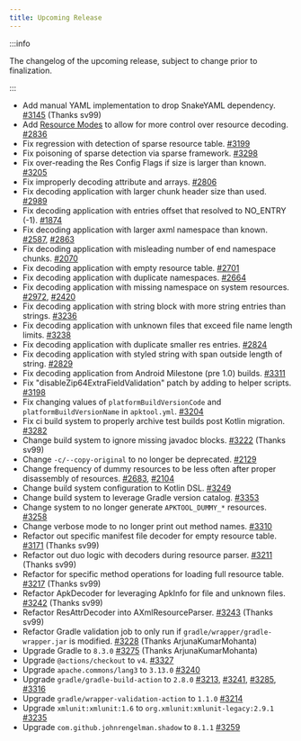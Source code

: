 ```yaml
---
title: Upcoming Release
---
```


:::info

The changelog of the upcoming release, subject to change prior to finalization.

:::

- Add manual YAML implementation to drop SnakeYAML dependency. [#3145](https://github.com/iBotPeaches/Apktool/issues/3145) (Thanks sv99)
- Add [Resource Modes](/docs/in-depth/resource-modes) to allow for more control over resource decoding. [#2836](https://github.com/iBotPeaches/Apktool/issues/2836)
- Fix regression with detection of sparse resource table. [#3199](https://github.com/iBotPeaches/Apktool/issues/3199)
- Fix poisoning of sparse detection via sparse framework. [#3298](https://github.com/iBotPeaches/Apktool/issues/3298)
- Fix over-reading the Res Config Flags if size is larger than known. [#3205](https://github.com/iBotPeaches/Apktool/pull/3205)
- Fix improperly decoding attribute and arrays. [#2806](https://github.com/iBotPeaches/Apktool/issues/2806)
- Fix decoding application with larger chunk header size than used. [#2989](https://github.com/iBotPeaches/Apktool/issues/2989)
- Fix decoding application with entries offset that resolved to NO_ENTRY (-1). [#1874](https://github.com/iBotPeaches/Apktool/issues/1874)
- Fix decoding application with larger axml namespace than known. [#2587](https://github.com/iBotPeaches/Apktool/issues/2587), [#2863](https://github.com/iBotPeaches/Apktool/issues/2863)
- Fix decoding application with misleading number of end namespace chunks. [#2070](https://github.com/iBotPeaches/Apktool/issues/2070)
- Fix decoding application with empty resource table. [#2701](https://github.com/iBotPeaches/Apktool/issues/2701)
- Fix decoding application with duplicate namespaces. [#2664](https://github.com/iBotPeaches/Apktool/issues/2664)
- Fix decoding application with missing namespace on system resources. [#2972](https://github.com/iBotPeaches/Apktool/issues/2972), [#2420](https://github.com/iBotPeaches/Apktool/issues/2420)
- Fix decoding application with string block with more string entries than strings. [#3236](https://github.com/iBotPeaches/Apktool/issues/3236)
- Fix decoding application with unknown files that exceed file name length limits. [#3238](https://github.com/iBotPeaches/Apktool/pull/3238)
- Fix decoding application with duplicate smaller res entries. [#2824](https://github.com/iBotPeaches/Apktool/issues/2824)
- Fix decoding application with styled string with span outside length of string. [#2829](https://github.com/iBotPeaches/Apktool/issues/2829)
- Fix decoding application from Android Milestone (pre 1.0) builds. [#3311](https://github.com/iBotPeaches/Apktool/issues/3311)
- Fix "disableZip64ExtraFieldValidation" patch by adding to helper scripts. [#3198](https://github.com/iBotPeaches/Apktool/issues/3198)
- Fix changing values of `platformBuildVersionCode` and `platformBuildVersionName` in `apktool.yml`. [#3204](https://github.com/iBotPeaches/Apktool/issues/3204)
- Fix ci build system to properly archive test builds post Kotlin migration. [#3282](https://github.com/iBotPeaches/Apktool/issues/3282)
- Change build system to ignore missing javadoc blocks. [#3222](https://github.com/iBotPeaches/Apktool/pull/3222) (Thanks sv99)
- Change `-c/--copy-original` to no longer be deprecated. [#2129](https://github.com/iBotPeaches/Apktool/issues/2129)
- Change frequency of dummy resources to be less often after proper disassembly of resources. [#2683](https://github.com/iBotPeaches/Apktool/issues/2683), [#2104](https://github.com/iBotPeaches/Apktool/issues/2104)
- Change build system configuration to Kotlin DSL. [#3249](https://github.com/iBotPeaches/Apktool/pull/3249)
- Change build system to leverage Gradle version catalog. [#3353](https://github.com/iBotPeaches/Apktool/pull/3353)
- Change system to no longer generate `APKTOOL_DUMMY_*` resources. [#3258](https://github.com/iBotPeaches/Apktool/pull/3258)
- Change verbose mode to no longer print out method names. [#3310](https://github.com/iBotPeaches/Apktool/pull/3310)
- Refactor out specific manifest file decoder for empty resource table. [#3171](https://github.com/iBotPeaches/Apktool/pull/3171) (Thanks sv99)
- Refactor out duo logic with decoders during resource parser. [#3211](https://github.com/iBotPeaches/Apktool/pull/3211) (Thanks sv99)
- Refactor for specific method operations for loading full resource table. [#3217](https://github.com/iBotPeaches/Apktool/pull/3217) (Thanks sv99)
- Refactor ApkDecoder for leveraging ApkInfo for file and unknown files. [#3242](https://github.com/iBotPeaches/Apktool/pull/3242) (Thanks sv99)
- Refactor ResAttrDecoder into AXmlResourceParser. [#3243](https://github.com/iBotPeaches/Apktool/pull/3243) (Thanks sv99)
- Refactor Gradle validation job to only run if `gradle/wrapper/gradle-wrapper.jar` is modified. [#3228](https://github.com/iBotPeaches/Apktool/pull/3228) (Thanks ArjunaKumarMohanta)
- Upgrade Gradle to `8.3.0` [#3275](https://github.com/iBotPeaches/Apktool/pull/3275) (Thanks ArjunaKumarMohanta)
- Upgrade `@actions/checkout` to `v4`. [#3327](https://github.com/iBotPeaches/Apktool/pull/3327)
- Upgrade `apache.commons/lang3` to `3.13.0` [#3240](https://github.com/iBotPeaches/Apktool/pull/3240)
- Upgrade `gradle/gradle-build-action` to `2.8.0` [#3213](https://github.com/iBotPeaches/Apktool/pull/3213), [#3241](https://github.com/iBotPeaches/Apktool/pull/3241), [#3285](https://github.com/iBotPeaches/Apktool/pull/3285), [#3316](https://github.com/iBotPeaches/Apktool/pull/3316)
- Upgrade `gradle/wrapper-validation-action` to `1.1.0` [#3214](https://github.com/iBotPeaches/Apktool/pull/3214)
- Upgrade `xmlunit:xmlunit:1.6` to `org.xmlunit:xmlunit-legacy:2.9.1` [#3235](https://github.com/iBotPeaches/Apktool/pull/3235)
- Upgrade `com.github.johnrengelman.shadow` to `8.1.1` [#3259](https://github.com/iBotPeaches/Apktool/pull/3259)
